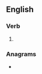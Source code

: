 ==English==

===Verb===
{{head|en|verb form}}

# {{en-third-person singular of|resize}}

===Anagrams===
* {{l|en|seizers}}